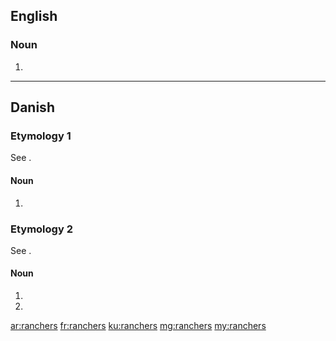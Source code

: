 {{also|ranchers'}}
==English==

===Noun===
{{head|en|noun plural form}}

# {{plural of|rancher|lang=en}}

----

==Danish==

===Etymology 1===
See {{m|da|ranch}}.

====Noun====
{{head|da|noun form}}

# {{genitive plural indefinite of|ranch|lang=da}}

===Etymology 2===
See {{m|da|rancher}}.

====Noun====
{{head|da|noun form}}

# {{plural indefinite of|rancher|lang=da}}
# {{genitive singular indefinite of|rancher|lang=da}}

[[ar:ranchers]]
[[fr:ranchers]]
[[ku:ranchers]]
[[mg:ranchers]]
[[my:ranchers]]